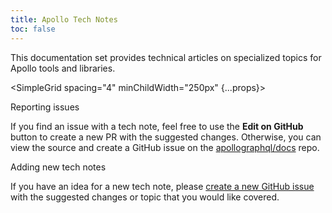 ```yaml
---
title: Apollo Tech Notes
toc: false
---
```


This documentation set provides technical articles on specialized topics for Apollo tools and libraries.


<SimpleGrid spacing="4" minChildWidth="250px" {...props}>

<div>

<Heading mb={2} size="lg">
  Reporting issues
</Heading>

If you find an issue with a tech note, feel free to use the **Edit on GitHub** button to create a new PR with the suggested changes. Otherwise, you can view the source and create a GitHub issue on the [apollographql/docs](https://github.com/apollographql/docs) repo.

</div>
<div>

<Heading mb={2} size="lg">
  Adding new tech notes
</Heading>

If you have an idea for a new tech note, please [create a new GitHub issue](https://github.com/apollographql/docs/issues) with the suggested changes or topic that you would like covered.

</div>
</SimpleGrid>

<AllNotesRecentsInline />

